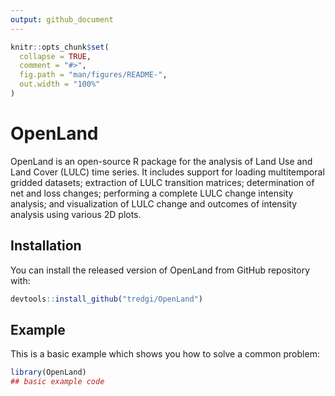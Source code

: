 ```yaml
---
output: github_document
---
```


<!-- README.md is generated from README.Rmd. Please edit that file -->

```r
knitr::opts_chunk$set(
  collapse = TRUE,
  comment = "#>",
  fig.path = "man/figures/README-",
  out.width = "100%"
)
```

# OpenLand

<!-- badges: start -->
<!-- badges: end -->

OpenLand is an open-source R package for the analysis of Land Use
and Land Cover (LULC)  time series. It includes support for loading multitemporal
gridded datasets; extraction of LULC transition matrices; determination of
net and loss changes; performing a complete LULC change intensity analysis; and
visualization of LULC change and outcomes of intensity analysis using various 2D plots.

## Installation

You can install the released version of OpenLand from GitHub repository with:

```r
devtools::install_github("tredgi/OpenLand")
```


## Example

This is a basic example which shows you how to solve a common problem:

```r
library(OpenLand)
## basic example code
```

